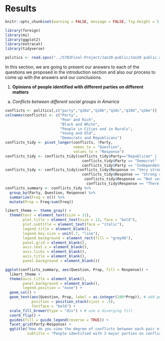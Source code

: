 # Results
```r
knitr::opts_chunk$set(warning = FALSE, message = FALSE, fig.height = 5, fig.width = 8)
```

```r
library(foreign)
library(mi)
library(ggplot2)
library(extracat)
library(tidyverse)
```

```r
politics <- read.spss("../5702Final-Project/Jan20-public/Jan20 public.sav", to.data.frame = TRUE)
```

In this section, we are going to present our answers to each of the questions we proposed in the introduction section and also our process to come up with the answers and our conclusions. 

1. **Opinions of people identified with different parties on different matters**
(a) *Conflicts between different social groups in America*
```r
conflicts <- politics[,c("party","q10a","q10b","q10c","q10d","q10e")]
colnames(conflicts) <- c("Party", 
                         "Poor and Rich", 
                         "Black and White", 
                         "People in Cities and in Rurals", 
                         "Young and Old", 
                         "Democrats and Republicans")
conflicts_tidy <- pivot_longer(conflicts, !Party, 
                               names_to = "Question", 
                               values_to = "Response")
conflicts_tidy <- conflicts_tidy[conflicts_tidy$Party=="Republican" |
                                   conflicts_tidy$Party == "Democrat" |
                                   conflicts_tidy$Party == "Independent",]
conflicts_tidy <- conflicts_tidy[conflicts_tidy$Response == "Very strong conflicts"|
                                   conflicts_tidy$Response == "Strong conflicts"|
                                    conflicts_tidy$Response == "Not very strong conflicts"|
                                     conflicts_tidy$Response == "There are not conflicts",]
conflicts_summary <- conflicts_tidy %>%
  group_by(Party, Question, Response) %>%
  summarize(Freq = n()) %>%
  mutate(Prop = Freq/sum(Freq))
```
```r
likert_theme <- theme_gray() +
  theme(text = element_text(size = 11),
        plot.title = element_text(size = 13, face = "bold"), 
        plot.subtitle = element_text(face = "italic"),
        legend.title = element_blank(),
        legend.key.size = unit(.7, "line"),
        legend.background = element_rect(fill = "grey90"),
        panel.grid = element_blank(),
        axis.text.x = element_blank(),
        axis.ticks = element_blank(),
        axis.title = element_blank(),
        panel.background = element_blank())

ggplot(conflicts_summary, aes(Question, Prop, fill = Response)) +
  likert_theme + 
  theme(axis.title = element_blank(),
        panel.background = element_blank(),
        legend.position = "none") +
  geom_col() +
  geom_text(aes(Question, Prop, label = as.integer(100*Prop)), # add percentage
            position = position_stack(vjust = .5),
            fontface = "bold") +
  scale_fill_brewer(type = "div") + # use a diverging fill
  coord_flip() +
  guides(fill = guide_legend(reverse = TRUE)) +
  facet_grid(Party~Response) +
  ggtitle("How do you view the degree of conflicts between each pair of groups?",
          subtitle = "People identified with 3 major parties on conflicts between 5 opposing social groups")
```

